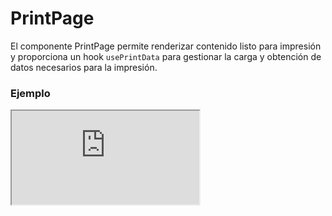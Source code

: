 # PrintPage

El componente PrintPage permite renderizar contenido listo para impresión y proporciona un hook `usePrintData` para gestionar la carga y obtención de datos necesarios para la impresión.


### Ejemplo

<Iframe minHeightIframe="30dvh" src="https://fenextjs-component-storybook.vercel.app/iframe.html?args=&id=print-page--index&viewMode=story" />

### Importación

Para importar el componente PrintPage, se puede hacer desde fenextjs

```tsx copy
import { PrintPage } from "fenextjs";
```

### Parámetros

| Parámetro | Tipo | Requerido | Default | Descripcion |
| --------- | ---- | --------- | ------- | ----------- |
| className | string | no | '' | Clase CSS para personalizar el contenedor del componente PrintPage. |
| onComponent | (data: PrintPageComponentProps\<T\>) =\> ReactNode | sí | N/A | Función que retorna el contenido a renderizar dentro del componente de impresión, aceptando datos de tipo `PrintPageComponentProps\<T\>`. |
| data | T \| undefined | no | undefined | Datos utilizados dentro del componente para la impresión, gestionados a través del hook `usePrintData`. |
| load | boolean | no | false | Indica si el componente está en estado de carga, mostrando un indicador de carga si es `true`. |

### Storybook

Para ver el storybook del componente lo puede hacer con este [link](https://fenextjs-component-storybook.vercel.app/?path=/story/print-page--index)

### Usos

- PrintPage básico

```tsx copy
<PrintPage onComponent={({ data, load }) => <div>{load ? "Cargando..." : data ? "Contenido listo para imprimir" : "Sin datos"}</div>} />
```

- PrintPage con clase personalizada

```tsx copy
<PrintPage className="mi-clase" onComponent={({ data, load }) => <div>{load ? "Cargando..." : data ? "Datos cargados" : "Sin datos disponibles"}</div>} />
```

